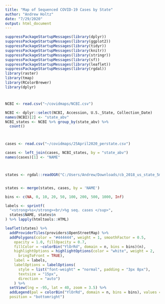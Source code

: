 ```yaml
---
title: "Map of Sequenced COVID-19 Cases by State"
author: "Andrew Holtz"
date: "7/29/2020"
output: html_document
---
```


```r
suppressPackageStartupMessages(library(dplyr))
suppressPackageStartupMessages(library(ggplot2))
suppressPackageStartupMessages(library(tidyr))
suppressPackageStartupMessages(library(knitr))
suppressPackageStartupMessages(library(stringr))
suppressPackageStartupMessages(library(sf))
suppressPackageStartupMessages(library(leaflet))
suppressPackageStartupMessages(library(rgdal))
library(raster)
library(tmap)
library(RColorBrewer)
library(dplyr)

```

#
```r

NCBI <- read.csv("~/covidmaps/NCBI.csv")

NCBI <- dplyr::select(NCBI, Accession, U.S._State, Collection_Date)
names(NCBI)[2] <- "state_abv"
NCBI_states <- NCBI %>% group_by(state_abv) %>% 
  count()



cases <- read.csv("~/covidmaps/25April2020_perstate.csv")

cases <- left_join(cases, NCBI_states, by = "state_abv")
names(cases)[1] <- "NAME"



states <- rgdal::readOGR("C:/Users/Andrew/Downloads/cb_2018_us_state_5m/cb_2018_us_state_5m.shp", layer = "cb_2018_us_state_5m", GDAL1_integer64_policy = TRUE)


states <- merge(states, cases, by = 'NAME')

bins <- c(NA, 0, 10, 20, 50, 100, 200, 500, 1000, Inf)

labels <- sprintf(
  "<strong>%s</strong><br/>%g seq. cases </sup>",
  states$NAME, states$n
) %>% lapply(htmltools::HTML)

leaflet(states) %>% 
  addProviderTiles(providers$OpenStreetMap) %>% 
  addPolygons(color = "#444444", weight = 1, smoothFactor = 0.5,
    opacity = 1.0, fillOpacity = 0.7,
    fillColor = ~colorBin("YlOrRd", domain = n, bins = bins)(n),
    highlightOptions = highlightOptions(color = "white", weight = 2,
      bringToFront = TRUE),
    label = labels,
    labelOptions = labelOptions(
      style = list("font-weight" = "normal", padding = "3px 8px"),
      textsize = "15px",
      direction = "auto")
    ) %>% 
  setView(lng = -95, lat = 40, zoom = 3.5) %>% 
  addLegend(pal = colorBin("YlOrRd", domain = n, bins = bins), values = ~density, opacity = 0.7, title = NULL,
  position = "bottomright")


 


```

